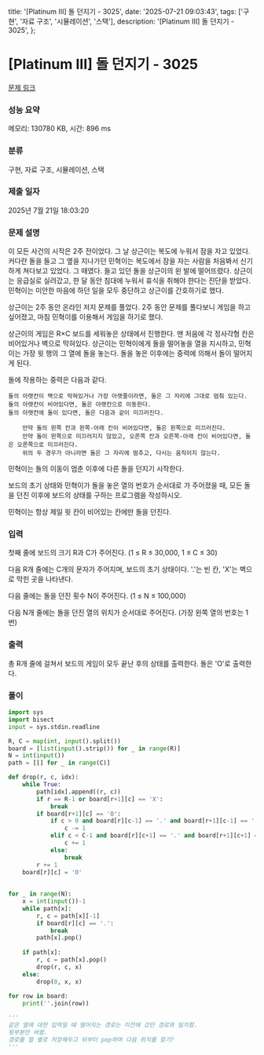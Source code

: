   title: '[Platinum III] 돌 던지기 - 3025',
  date: '2025-07-21 09:03:43',
  tags: ['구현', '자료 구조', '시뮬레이션', '스택'],
  description: '[Platinum III] 돌 던지기 - 3025',
};

# [Platinum III] 돌 던지기 - 3025 

[문제 링크](https://www.acmicpc.net/problem/3025) 

### 성능 요약

메모리: 130780 KB, 시간: 896 ms

### 분류

구현, 자료 구조, 시뮬레이션, 스택

### 제출 일자

2025년 7월 21일 18:03:20

### 문제 설명

이 모든 사건의 시작은 2주 전이었다. 그 날 상근이는 복도에 누워서 잠을 자고 있었다. 커다란 돌을 들고 그 옆을 지나가던 민혁이는 복도에서 잠을 자는 사람을 처음봐서 신기하게 쳐다보고 있었다. 그 때였다. 들고 있던 돌을 상근이의 왼 발에 떨어뜨렸다. 상근이는 응급실로 실려갔고, 한 달 동안 침대에 누워서 휴식을 취해야 한다는 진단을 받았다. 민혁이는 미안한 마음에 하던 일을 모두 중단하고 상근이를 간호하기로 했다.

상근이는 2주 동안 온라인 저지 문제를 풀었다. 2주 동안 문제를 풀다보니 게임을 하고 싶어졌고, 마침 민혁이를 이용해서 게임을 하기로 했다.

상근이의 게임은 R×C 보드를 세워놓은 상태에서 진행한다. 맨 처음에 각 정사각형 칸은 비어있거나 벽으로 막혀있다. 상근이는 민혁이에게 돌을 떨어놓을 열을 지시하고, 민혁이는 가장 윗 행의 그 열에 돌을 놓는다. 돌을 놓은 이후에는 중력에 의해서 돌이 떨어지게 된다.

돌에 작용하는 중력은 다음과 같다.

	돌의 아랫칸이 벽으로 막혀있거나 가장 아랫줄이라면, 돌은 그 자리에 그대로 멈춰 있는다.
	돌의 아랫칸이 비어있다면, 돌은 아랫칸으로 이동한다.
	돌의 아랫칸에 돌이 있다면, 돌은 다음과 같이 미끄러진다.
	
		만약 돌의 왼쪽 칸과 왼쪽-아래 칸이 비어있다면, 돌은 왼쪽으로 미끄러진다.
		만약 돌이 왼쪽으로 미끄러지지 않았고, 오른쪽 칸과 오른쪽-아래 칸이 비어있다면, 돌은 오른쪽으로 미끄러진다.
		위의 두 경우가 아니라면 돌은 그 자리에 멈추고, 다시는 움직이지 않는다.
	
	

민혁이는 돌의 이동이 멈춘 이후에 다른 돌을 던지기 시작한다.

보드의 초기 상태와 민혁이가 돌을 놓은 열의 번호가 순서대로 가 주어졌을 때, 모든 돌을 던진 이후에 보드의 상태를 구하는 프로그램을 작성하시오.

민혁이는 항상 제일 윗 칸이 비어있는 칸에만 돌을 던진다. 

### 입력 

 첫째 줄에 보드의 크기 R과 C가 주어진다. (1 ≤ R ≤ 30,000, 1 ≤ C ≤ 30)

다음 R개 줄에는 C개의 문자가 주어지며, 보드의 초기 상태이다. '.'는 빈 칸, 'X'는 벽으로 막힌 곳을 나타낸다.

다음 줄에는 돌을 던진 횟수 N이 주어진다. (1 ≤ N ≤ 100,000)

다음 N개 줄에는 돌을 던진 열의 위치가 순서대로 주어진다. (가장 왼쪽 열의 번호는 1번)

### 출력 

 총 R개 줄에 걸쳐서 보드의 게임이 모두 끝난 후의 상태를 출력한다. 돌은 'O'로 출력한다.

### 풀이
```python
import sys
import bisect
input = sys.stdin.readline

R, C = map(int, input().split())
board = [list(input().strip()) for _ in range(R)]
N = int(input())
path = [[] for _ in range(C)]

def drop(r, c, idx):
    while True:
        path[idx].append((r, c))
        if r == R-1 or board[r+1][c] == 'X':
            break
        if board[r+1][c] == 'O':
            if c > 0 and board[r][c-1] == '.' and board[r+1][c-1] == '.':
                c -= 1
            elif c < C-1 and board[r][c+1] == '.' and board[r+1][c+1] == '.':
                c += 1
            else:
                break
        r += 1
    board[r][c] = 'O'
    
    
for _ in range(N):
    x = int(input())-1
    while path[x]:
        r, c = path[x][-1]
        if board[r][c] == '.':
            break
        path[x].pop()
    
    if path[x]:
        r, c = path[x].pop()
        drop(r, c, x)
    else:
        drop(0, x, x)
    
for row in board:
    print(''.join(row))

'''
같은 열에 대한 입력일 때 떨어지는 경로는 이전에 갔던 경로와 일치함. 
뒷부분만 바뀜.
경로를 열 별로 저장해두고 뒤부터 pop하며 다음 위치를 찾기?
'''
```